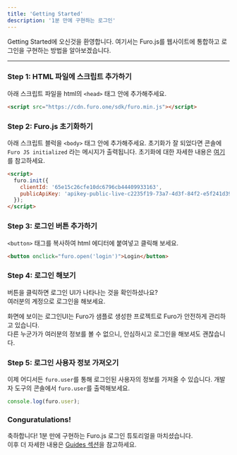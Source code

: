 ```yaml
---
title: 'Getting Started'
description: '1분 만에 구현하는 로그인'
---
```


Getting Started에 오신것을 환영합니다. 여기서는 Furo.js를 웹사이트에 통합하고 로그인을 구현하는 방법을 알아보겠습니다.

<CardGroup cols={4}>
  <Card
    title="React Sample"
    icon="react"
    href="https://stackblitz.com/edit/furojs-react?file=src%2Findex.js"
  ></Card>
  <Card
    title="Vue Sample"
    icon="vuejs"
    href="https://stackblitz.com/edit/furojs-vue?file=src%2Fmain.js"
  ></Card>
  <Card
    title="Svelte Sample"
    icon="globe"
    href="https://stackblitz.com/edit/furojs-svelte?file=src%2FApp.svelte"
  ></Card>
  <Card
    title="HTML Sample"
    icon="js"
    href="https://stackblitz.com/edit/furojs-html?file=index.html"
  ></Card>
</CardGroup>

---

### Step 1: HTML 파일에 스크립트 추가하기

아래 스크립트 파일을 html의 `<head>` 태그 안에 추가해주세요.<br/>

```html
<script src="https://cdn.furo.one/sdk/furo.min.js"></script>
```

### Step 2: Furo.js 초기화하기

아래 스크립트 블럭을 `<body>` 태그 안에 추가해주세요.
초기화가 잘 되었다면 콘솔에 `Furo JS initialized` 라는 메시지가 출력됩니다.
초기화에 대한 자세한 내용은 [여기](/furo-js/guides/setup#initialize)를 참고하세요.

```html
<script>
  furo.init({
    clientId: '65e15c26cfe10dc6796cb44409933163',
    publicApiKey: 'apikey-public-live-c2235f19-73a7-4d3f-84f2-e5f241d39285',
  });
</script>
```

### Step 3: 로그인 버튼 추가하기

`<button>` 태그를 복사하여 html 에디터에 붙여넣고 클릭해 보세요.

```html
<button onclick="furo.open('login')">Login</button>
```

### Step 4: 로그인 해보기

버튼을 클릭하면 로그인 UI가 나타나는 것을 확인하셨나요?<br/>
여러분의 계정으로 로그인을 해보세요.<br/>

<Accordion title="로그인을 해봐도 괜찮을까요?">
  화면에 보이는 로그인UI는 Furo가 샘플로 생성한 프로젝트로 Furo가 안전하게
  관리하고 있습니다. <br />
  다른 누군가가 여러분의 정보를 볼 수 없으니, 안심하시고 로그인을 해보셔도 괜찮습니다.
</Accordion>

### Step 5: 로그인 사용자 정보 가져오기

이제 어디서든 `furo.user`를 통해 로그인된 사용자의 정보를 가져올 수 있습니다.
개발자 도구의 콘솔에서 `furo.user`를 출력해보세요.

```js
console.log(furo.user);
```

### Conguratulations!

축하합니다! 1분 만에 구현하는 Furo.js 로그인 튜토리얼을 마치셨습니다.<br/>
이후 더 자세한 내용은 [Guides 섹션](/furo-js/guides)을 참고하세요.
